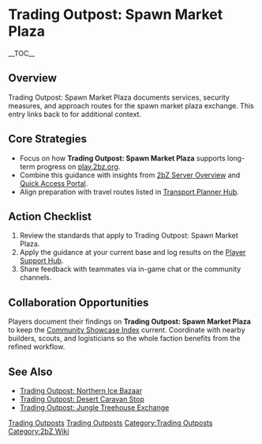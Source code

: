 {{Short description|Trading Outpost: Spawn Market Plaza documents services, security measures, and approach routes for the spawn market plaza exchange}}
= Trading Outpost: Spawn Market Plaza =
{{2bZ Navbox}}
__TOC__

== Overview ==
Trading Outpost: Spawn Market Plaza documents services, security measures, and approach
routes for the spawn market plaza exchange. This entry links back to [[Category:Trading
Outposts|Trading Outposts]] for additional context.

== Core Strategies ==
* Focus on how '''Trading Outpost: Spawn Market Plaza''' supports long-term progress on [[play.2bz.org]].
* Combine this guidance with insights from [[2bZ Server Overview]] and [[Quick Access Portal]].
* Align preparation with travel routes listed in [[Transport Planner Hub]].

== Action Checklist ==
# Review the [[Category:Trading Outposts|Trading Outposts]] standards that apply to Trading Outpost: Spawn Market Plaza.
# Apply the guidance at your current base and log results on the [[Player Support Hub]].
# Share feedback with teammates via in-game chat or the community channels.

== Collaboration Opportunities ==
Players document their findings on '''Trading Outpost: Spawn Market Plaza''' to keep the
[[Community Showcase Index]] current. Coordinate with nearby builders, scouts, and
logisticians so the whole faction benefits from the refined workflow.

== See Also ==
* [[Trading Outpost: Northern Ice Bazaar]]
* [[Trading Outpost: Desert Caravan Stop]]
* [[Trading Outpost: Jungle Treehouse Exchange]]

[[Category:Trading Outposts]]
[[Category:2bZ Wiki]]
